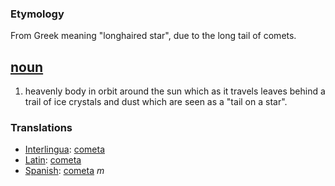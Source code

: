 === Etymology ===
From Greek meaning "longhaired star", due to the long tail of comets.

== [[noun]] ==
#heavenly body in orbit around the sun which as it travels leaves behind a trail of ice crystals and dust which are seen as a "tail on a star".

=== Translations ===
*[[Interlingua]]: [[cometa]]
*[[Latin]]: [[cometa]]
*[[Spanish]]: [[cometa]] ''m''